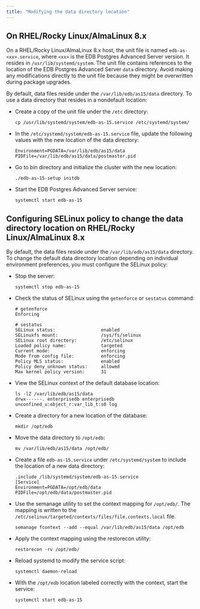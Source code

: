 ```yaml
---
title: "Modifying the data directory location"
---
```


## On RHEL/Rocky Linux/AlmaLinux 8.x

On a RHEL/Rocky Linux/AlmaLinux 8.x host, the unit file is named `edb-as-<xx>.service`, where `<xx>` is the EDB Postgres Advanced Server version. It resides in `/usr/lib/systemd/system`. The unit file contains references to the location of the EDB Postgres Advanced Server `data` directory. Avoid making any modifications directly to the unit file because they might be overwritten during package upgrades.

By default, data files reside under the `/var/lib/edb/as15/data` directory. To use a data directory that resides in a nondefault location:

-   Create a copy of the unit file under the `/etc` directory:

    ```text
    cp /usr/lib/systemd/system/edb-as-15.service /etc/systemd/system/
    ```

-   In the `/etc/systemd/system/edb-as-15.service` file, update the following values with the new location of the data directory:

    ```text
    Environment=PGDATA=/var/lib/edb/as15/data
    PIDFile=/var/lib/edb/as15/data/postmaster.pid
    ```

-   Go to bin directory and initialize the cluster with the new location:

    ```text
    ./edb-as-15-setup initdb
    ```

-   Start the EDB Postgres Advanced Server service:

    ```text
    systemctl start edb-as-15
    ```

## Configuring SELinux policy to change the data directory location on RHEL/Rocky Linux/AlmaLinux 8.x

By default, the data files reside under the `/var/lib/edb/as15/data` directory. To change the default data directory location depending on individual environment preferences, you must configure the SELinux policy:

-   Stop the server:

    ```text
    systemctl stop edb-as-15
    ```

-   Check the status of SELinux using the `getenforce` or `sestatus` command:

    ```text
    # getenforce
    Enforcing

    # sestatus
    SELinux status:                 enabled
    SELinuxfs mount:                /sys/fs/selinux
    SELinux root directory:         /etc/selinux
    Loaded policy name:             targeted
    Current mode:                   enforcing
    Mode from config file:          enforcing
    Policy MLS status:              enabled
    Policy deny_unknown status:     allowed
    Max kernel policy version:      31
    ```

-   View the SELinux context of the default database location:

    ```text
    ls -lZ /var/lib/edb/as15/data
    drwx------. enterprisedb enterprisedb unconfined_u:object_r:var_lib_t:s0 log
    ```

-   Create a directory for a new location of the database:

    ```text
    mkdir /opt/edb
    ```

-   Move the data directory to `/opt/edb`:

    ```text
    mv /var/lib/edb/as15/data /opt/edb/
    ```

-   Create a file `edb-as-15.service` under `/etc/systemd/system` to include the location of a new data directory:

    ```text
    .include /lib/systemd/system/edb-as-15.service
    [Service]
    Environment=PGDATA=/opt/edb/data
    PIDFile=/opt/edb/data/postmaster.pid
    ```

-   Use the semanage utility to set the context mapping for `/opt/edb/`. The mapping is written to the `/etc/selinux/targeted/contexts/files/file.contexts.local` file.

    ```text
    semanage fcontext --add --equal /var/lib/edb/as15/data /opt/edb
    ```

-   Apply the context mapping using the restorecon utility:

    ```text
    restorecon -rv /opt/edb/
    ```

-   Reload systemd to modify the service script:

    ```text
    systemctl daemon-reload
    ```

-   With the `/opt/edb` location labeled correctly with the context, start the service:

    ```text
    systemctl start edb-as-15
    ```
